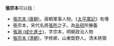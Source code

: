 '''張宗本'''可以指：
* [[張宗本_(唐朝)|張宗本 (唐朝)]]，唐朝軍事人物。《[[太平廣記|太平廣記]]》有傳
* 張宗本，宋代名將[[張所|張所]]之子。為[[岳飛|岳飛]]所撫養
* [[張淵_(成化進士)|張淵 (成化進士)]]，字宗本，明朝政治人物
* [[張宗本_(清朝)|張宗本 (清朝)]]，字修卿，山東鉅野人。清末將領

{{disambig|Cat=三字張姓人名消歧義}}